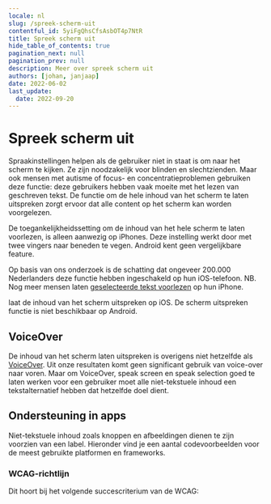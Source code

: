 ```yaml
---
locale: nl
slug: /spreek-scherm-uit
contentful_id: 5yiFgQhsCfsAsbOT4p7NtR
title: Spreek scherm uit
hide_table_of_contents: true
pagination_next: null
pagination_prev: null
description: Meer over spreek scherm uit
authors: [johan, janjaap]
date: 2022-06-02
last_update:
  date: 2022-09-20
---
```


# Spreek scherm uit

Spraakinstellingen helpen als de gebruiker niet in staat is om naar het scherm te kijken. Ze zijn noodzakelijk voor blinden en slechtzienden. Maar ook mensen met autisme of focus- en concentratieproblemen gebruiken deze functie: deze gebruikers hebben vaak moeite met het lezen van geschreven tekst. De functie om de hele inhoud van het scherm te laten uitspreken zorgt ervoor dat alle content op het scherm kan worden voorgelezen.

De toegankelijkheidssetting om de inhoud van het hele scherm te laten voorlezen, is alleen aanwezig op iPhones. Deze instelling werkt door met twee vingers naar beneden te vegen. Android kent geen vergelijkbare feature.

Op basis van ons onderzoek is de schatting dat ongeveer 200.000 Nederlanders deze functie hebben ingeschakeld op hun iOS-telefoon. NB. Nog meer mensen laten [geselecteerde tekst voorlezen](/nl/stats/spreek-selectie-uit) op hun iPhone.

<TwoColumnBlock>
  <LeftColumn>
    <ColumnRow>
      <PercentageBlock
        metrics={[
          { title: 'iOS - speak screen metric', key: 'ios-accessibility_is_speak_screen_enabled-true', isPercentage: true }
        ]}
        linkLabel="Meer over scherm uitspreken"
        linkUrl="/nl/stats/spreek-scherm-uit">
        laat de inhoud van het scherm uitspreken op iOS.
      </PercentageBlock>
    </ColumnRow>
  </LeftColumn>
  <RightColumn>
    <ColumnRow>
      <TextBlock
        showBackgroundColor={true}>
        De scherm uitspreken functie is niet beschikbaar op Android. 
        <CustomLink url="/nl/stats/spreek-scherm-uit" label="Meer over scherm uitspreken" external={false}/>
      </TextBlock>
    </ColumnRow>
  </RightColumn>
</TwoColumnBlock>

<Quote
  quote="Mijn iPhone is mijn derde oog."
  name="Jeroen"
  imageSrc="/img/light/Blinde app gebruiker Jeroen.jpg"
  alt="Jeroen - Asset"
  linkLabel="Lees het interview met Jeroen"
  url="/nl/artikelen/jeroen"
/>

## VoiceOver

De inhoud van het scherm laten uitspreken is overigens niet hetzelfde als [VoiceOver](/nl/stats/schermlezer). Uit onze resultaten komt geen significant gebruik van voice-over naar voren. Maar om VoiceOver, speak screen en speak selection goed te laten werken voor een gebruiker moet alle niet-tekstuele inhoud een tekstalternatief hebben dat hetzelfde doel dient.

## Ondersteuning in apps

Niet-tekstuele inhoud zoals knoppen en afbeeldingen dienen te zijn voorzien van een label. Hieronder vind je een aantal codevoorbeelden voor de meest gebruikte platformen en frameworks.

<CodeSample id="accessibility-label" locale="nl"/>

### WCAG-richtlijn

Dit hoort bij het volgende succescriterium van de WCAG:

<LinkList title="Text alternatives - link list" isHighlighted={false}>
  <LinkListItem url="/nl/richtlijnen/wcag/succescriterium-1-1-1" title="Succescriterium 1.1.1 - Succescriterium 1.1.1 - Niet-tekstuele content - Niveau A"/>
</LinkList>
